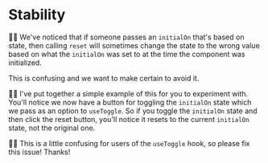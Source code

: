 # Stability

👨‍💼 We've noticed that if someone passes an `initialOn` that's based on state,
then calling `reset` will sometimes change the state to the wrong value based on
what the `initialOn` was set to at the time the component was initialized.

This is confusing and we want to make certain to avoid it.

🧝‍♂️ I've put together a simple example of this for you to experiment with. You'll
notice we now have a button for toggling the `initialOn` state which we pass as
an option to `useToggle`. So if you toggle the `initialOn` state and then click
the reset button, you'll notice it resets to the current `initialOn` state, not
the original one.

👨‍💼 This is a little confusing for users of the `useToggle` hook, so please fix
this issue! Thanks!

